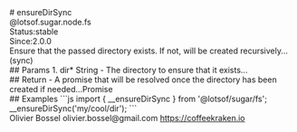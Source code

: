 <div class="docmap-mdx">
# ensureDirSync
<div class="_namespace">@lotsof.sugar.node.fs</div>
<div class="_metas">
<div class="_status"><span class="_status-label">Status:</span><span class="_status-value -stable">stable</span></div>
<div class="_since"><span class="_since-label">Since:</span><span class="_since-value">2.0.0</span></div>
</div>
<div class="_description">
Ensure that the passed directory exists. If not, will be created recursively... (sync)
</div>
<div class="_params">
## Params
1. <span class="_name">dir<span class="_required">*</span></span><span class="_default"></span> <span class="_type">String</span>
   - The directory to ensure that it exists...
</div>
<div class="_return">
## Return
- <span class="_description">A promise that will be resolved once the directory has been created if needed...</span><span class="_default"></span><span class="_type">Promise</span>
</div>
<div class="_examples">
## Examples
```js
import { __ensureDirSync } from '@lotsof/sugar/fs';
__ensureDirSync('my/cool/dir');
```
</div>
<div class="_author">
<span class="_name">Olivier Bossel</span>
<span class="_email">olivier.bossel@gmail.com</span>
<a href="https://coffeekraken.io" target="_blank" class="_url">https://coffeekraken.io</a>
</div>
</div>